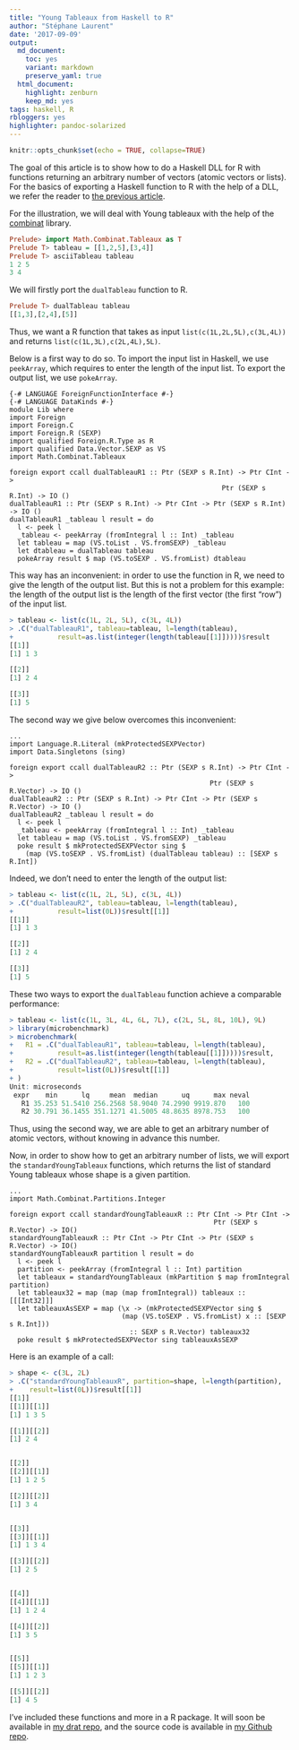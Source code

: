 ```yaml
---
title: "Young Tableaux from Haskell to R"
author: "Stéphane Laurent"
date: '2017-09-09'
output:
  md_document:
    toc: yes
    variant: markdown
    preserve_yaml: true
  html_document:
    highlight: zenburn
    keep_md: yes
tags: haskell, R
rbloggers: yes
highlighter: pandoc-solarized
---
```



```r
knitr::opts_chunk$set(echo = TRUE, collapse=TRUE)
```

The goal of this article is to show how to do a Haskell DLL for R with functions returning an arbitrary number of vectors (atomic vectors or lists). 
For the basics of exporting a Haskell function to R with the help of a DLL, we refer the reader to [the previous article](https://laustep.github.io/stlahblog/posts/FloatExpansionHaskell.html).

For the illustration, we will deal with Young tableaux with the help of the [combinat](https://hackage.haskell.org/package/combinat-0.2.8.2/docs/Math-Combinat-Tableaux.html) library.

```haskell
Prelude> import Math.Combinat.Tableaux as T
Prelude T> tableau = [[1,2,5],[3,4]]
Prelude T> asciiTableau tableau
1 2 5 
3 4
```

We will firstly port the `dualTableau` function to R.

```haskell
Prelude T> dualTableau tableau
[[1,3],[2,4],[5]]
```

Thus, we want a R function that takes as input `list(c(1L,2L,5L),c(3L,4L))` and returns `list(c(1L,3L),c(2L,4L),5L)`.

Below is a first way to do so. To import the input list in Haskell, we use `peekArray`, which requires to enter the length of the input list. To export the output list, we use `pokeArray`.

``` .haskell
{-# LANGUAGE ForeignFunctionInterface #-}
{-# LANGUAGE DataKinds #-}
module Lib where
import Foreign
import Foreign.C
import Foreign.R (SEXP)
import qualified Foreign.R.Type as R
import qualified Data.Vector.SEXP as VS
import Math.Combinat.Tableaux

foreign export ccall dualTableauR1 :: Ptr (SEXP s R.Int) -> Ptr CInt ->
                                                     Ptr (SEXP s R.Int) -> IO ()
dualTableauR1 :: Ptr (SEXP s R.Int) -> Ptr CInt -> Ptr (SEXP s R.Int) -> IO ()
dualTableauR1 _tableau l result = do
  l <- peek l
  _tableau <- peekArray (fromIntegral l :: Int) _tableau
  let tableau = map (VS.toList . VS.fromSEXP) _tableau
  let dtableau = dualTableau tableau
  pokeArray result $ map (VS.toSEXP . VS.fromList) dtableau
```

This way has an inconvenient: in order to use the function in R, we need to give the length of the output list. But this is not a problem for this example: the length of the output list is the length of the first vector (the first "row") of the input list.

```r
> tableau <- list(c(1L, 2L, 5L), c(3L, 4L))
> .C("dualTableauR1", tableau=tableau, l=length(tableau), 
+           result=as.list(integer(length(tableau[[1]]))))$result
[[1]]
[1] 1 3

[[2]]
[1] 2 4

[[3]]
[1] 5
```

The second way we give below overcomes this inconvenient:

``` .haskell
...
import Language.R.Literal (mkProtectedSEXPVector)
import Data.Singletons (sing)

foreign export ccall dualTableauR2 :: Ptr (SEXP s R.Int) -> Ptr CInt ->
                                                  Ptr (SEXP s R.Vector) -> IO ()
dualTableauR2 :: Ptr (SEXP s R.Int) -> Ptr CInt -> Ptr (SEXP s R.Vector) -> IO ()
dualTableauR2 _tableau l result = do
  l <- peek l
  _tableau <- peekArray (fromIntegral l :: Int) _tableau
  let tableau = map (VS.toList . VS.fromSEXP) _tableau
  poke result $ mkProtectedSEXPVector sing $
    (map (VS.toSEXP . VS.fromList) (dualTableau tableau) :: [SEXP s R.Int])
```

Indeed, we don't need to enter the length of the output list:

```r
> tableau <- list(c(1L, 2L, 5L), c(3L, 4L))
> .C("dualTableauR2", tableau=tableau, l=length(tableau), 
+           result=list(0L))$result[[1]]
[[1]]
[1] 1 3

[[2]]
[1] 2 4

[[3]]
[1] 5
```

These two ways to export the `dualTableau` function achieve a comparable performance:

```r 
> tableau <- list(c(1L, 3L, 4L, 6L, 7L), c(2L, 5L, 8L, 10L), 9L)
> library(microbenchmark)
> microbenchmark(
+   R1 = .C("dualTableauR1", tableau=tableau, l=length(tableau), 
+           result=as.list(integer(length(tableau[[1]]))))$result,
+   R2 = .C("dualTableauR2", tableau=tableau, l=length(tableau), 
+           result=list(0L))$result[[1]]
+ ) 
Unit: microseconds
 expr    min      lq     mean  median      uq      max neval
   R1 35.253 51.5410 256.2568 58.9040 74.2990 9919.870   100
   R2 30.791 36.1455 351.1271 41.5005 48.8635 8978.753   100
```

Thus, using the second way, we are able to get an arbitrary number of atomic vectors, without knowing in advance this number. 

Now, in order to show how to get an arbitrary number of lists, we will export the `standardYoungTableaux` functions, which returns the list of standard Young tableaux whose shape is a given partition.


``` .haskell
...
import Math.Combinat.Partitions.Integer

foreign export ccall standardYoungTableauxR :: Ptr CInt -> Ptr CInt ->
                                                   Ptr (SEXP s R.Vector) -> IO()
standardYoungTableauxR :: Ptr CInt -> Ptr CInt -> Ptr (SEXP s R.Vector) -> IO()
standardYoungTableauxR partition l result = do
  l <- peek l
  partition <- peekArray (fromIntegral l :: Int) partition
  let tableaux = standardYoungTableaux (mkPartition $ map fromIntegral partition)
  let tableaux32 = map (map (map fromIntegral)) tableaux :: [[[Int32]]]
  let tableauxAsSEXP = map (\x -> (mkProtectedSEXPVector sing $
                            (map (VS.toSEXP . VS.fromList) x :: [SEXP s R.Int]))
                              :: SEXP s R.Vector) tableaux32
  poke result $ mkProtectedSEXPVector sing tableauxAsSEXP
```

Here is an example of a call:

```r
> shape <- c(3L, 2L)
> .C("standardYoungTableauxR", partition=shape, l=length(partition), 
+    result=list(0L))$result[[1]]
[[1]]
[[1]][[1]]
[1] 1 3 5

[[1]][[2]]
[1] 2 4


[[2]]
[[2]][[1]]
[1] 1 2 5

[[2]][[2]]
[1] 3 4


[[3]]
[[3]][[1]]
[1] 1 3 4

[[3]][[2]]
[1] 2 5


[[4]]
[[4]][[1]]
[1] 1 2 4

[[4]][[2]]
[1] 3 5


[[5]]
[[5]][[1]]
[1] 1 2 3

[[5]][[2]]
[1] 4 5
```

I've included these functions and more in a R package. It will soon be available in [my drat repo](https://stlarepo.github.io/drat/), and the source code is available in [my Github repo](https://github.com/stla/tableaux).
